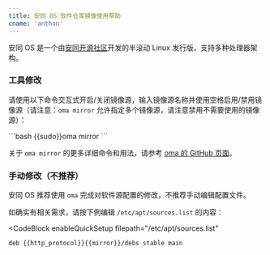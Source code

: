 ```yaml
---
title: 安同 OS 软件仓库镜像使用帮助
cname: 'anthon'
---
```


安同 OS 是一个由[安同开源社区](https://aosc.io)开发的半滚动 Linux 发行版，支持多种处理器架构。

### 工具修改

请使用以下命令交互式开启/关闭镜像源，输入镜像源名称并使用空格启用/禁用镜像源（请注意：`oma mirror` 允许指定多个镜像源，请注意禁用不需要使用的镜像源）：

<CodeBlock>
```bash
{{sudo}}oma mirror
```
</CodeBlock>

关于 `oma mirror` 的更多详细命令和用法，请参考 [oma 的 GitHub 页面](https://github.com/AOSC-Dev/oma?tab=readme-ov-file#command-reference)。

### 手动修改（不推荐）

安同 OS 推荐使用 `oma` 完成对软件源配置的修改，不推荐手动编辑配置文件。

如确实有相关需求，请按下例编辑 `/etc/apt/sources.list` 的内容：

<CodeBlock
  enableQuickSetup
  filepath="/etc/apt/sources.list"
>
```properties
deb {{http_protocol}}{{mirror}}/debs stable main
```
</CodeBlock>